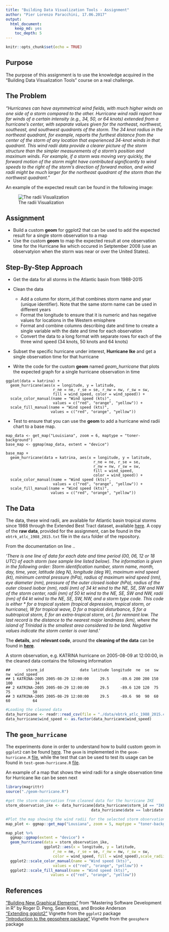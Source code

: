 ```yaml
---
title: "Building Data Visualization Tools - Assignment"
author: "Pier Lorenzo Paracchini, 17.06.2017"
output: 
  html_document: 
    keep_md: yes
    toc_depth: 5
---
```


```r
knitr::opts_chunk$set(echo = TRUE)
```

## Purpose

The purpose of this assignment is to use the knowledge acquired in the "Building Data Visualization Tools" course on a real challenge.

## The Problem

_"Hurricanes can have asymmetrical wind fields, with much higher winds on one side of a storm compared to the other. Hurricane wind radii report how far winds of a certain intensity (e.g., 34, 50, or 64 knots) extended from a hurricane’s center, with separate values given for the northeast, northwest, southeast, and southwest quadrants of the storm. The 34 knot radius in the northeast quadrant, for example, reports the furthest distance from the center of the storm of any location that experienced 34-knot winds in that quadrant. This wind radii data provide a clearer picture of the storm structure than the simpler measurements of a storm’s position and maximum winds. For example, if a storm was moving very quickly, the forward motion of the storm might have contributed significantly to wind speeds to the right of the storm’s direction of forward motion, and wind radii might be much larger for the northeast quadrant of the storm than the northwest quadrant."_

An example of the expected result can be found in the following image:

![The radii Visualization](imgs/expectedResult.png)


## Assignment

* Build a custom __geom__ for ggplot2 that can be used to add the expected result for a single storm observation to a map
* Use the custom __geom__ to map the expected result at one observation time for the Hurricane Ike which occured in Setptember 2008 (use an observatyion when the storm was near or over the United States).


## Step-By-Step Approach

* Get the data for all storms in the Atlantic basin from 1988-2015

* Clean the data
    * Add a column for storm_id that combines storm name and year (unique identifier). Note that the same storm name can be used in different years
    * Format the longitude to ensure that it is numeric and has negative values for locations in the Western emisphere
    * Format and combine columns describing date and time to create a single variable with the date and time for each observation
    * Convert the data to a long format with separate rows for each of the three wind speed (34 knots, 50 knots and 64 knots)

* Subset the specific hurricane under interest, __Hurricane Ike__ and get a single observation time for that hurricane

* Write the code for the custom __geom__ named _geam\_hurricane_ that plots the expected graph for a single hurricane observation in time

```
ggplot(data = katrina) +
  geom_hurricane(aes(x = longitude, y = latitude,
                     r_ne = ne, r_se = se, r_nw = nw, r_sw = sw,
                     fill = wind_speed, color = wind_speed)) +
  scale_color_manual(name = "Wind speed (kts)",
                     values = c("red", "orange", "yellow")) +
  scale_fill_manual(name = "Wind speed (kts)",
                    values = c("red", "orange", "yellow")) 
```

* Test to ensure that you can use the __geom__ to add a hurricane wind radii chart to a base map.

```
map_data <- get_map("Louisiana", zoom = 6, maptype = "toner-background")
base_map <- ggmap(map_data, extent = "device")

base_map +
  geom_hurricane(data = katrina, aes(x = longitude, y = latitude,
                                       r_ne = ne, r_se = se,
                                       r_nw = nw, r_sw = sw,
                                       fill = wind_speed,
                                       color = wind_speed)) +
  scale_color_manual(name = "Wind speed (kts)",
                     values = c("red", "orange", "yellow")) +
  scale_fill_manual(name = "Wind speed (kts)",
                    values = c("red", "orange", "yellow"))
```

## The Data

The data, these wind radii, are available for Atlantic basin tropical storms since 1988 through the Extended Best Tract dataset, available [here]( http://rammb.cira.colostate.edu/research/tropical_cyclones/tc_extended_best_track_dataset/). A copy of the __raw data__, provided for the assignment, can be found in the `ebtrk_atlc_1988_2015.txt` file in the `data` folder of the repository.

From the documentation on line ..

_'There is one line of data for each date and time period (00, 06, 12 or 18 UTC) of each storm (see sample line listed below). The information is given in the following order: Storm identification number, storm name, month, day, time, year, latitude (deg N), longitude (deg W), maximum wind speed (kt), minimum central pressure (hPa), radius of maximum wind speed (nm), eye diameter (nm), pressure of the outer closed isobar (hPa), radius of the outer closed isobar (nm), radii (nm) of 34 kt wind to the NE, SE, SW and NW of the storm center, radii (nm) of 50 kt wind to the NE, SE, SW and NW, radii (nm) of 64 kt wind to the NE, SE, SW, NW, and a storm type code.  This code is either * for a tropical system (tropical depression, tropical storm, or hurricane), W for tropical wave, D for a tropical disturbance, S for a subtropical storm, E for an extra-tropical storm, or L for remnant low. The last record is the distance to the nearest major landmass (km), where the island of Trinidad is the smallest area considered to be land. Negative values indicate the storm center is over land. '_

The __details__, and __relevant code__, around the __cleaning of the data__ can be found in __[here](./cleaning_the_data.md)__.

A storm observation, e.g. KATRINA hurricane on 2005-08-09 at 12:00:00, in the cleaned data contains the following information

```
##       storm_id                date latitude longitude  ne  se  sw  nw  wind_speed
## 1 KATRINA-2005 2005-08-29 12:00:00     29.5     -89.6 200 200 150 100          34
## 2 KATRINA-2005 2005-08-29 12:00:00     29.5     -89.6 120 120  75  75          50
## 3 KATRINA-2005 2005-08-29 12:00:00     29.5     -89.6  90  90  60  60          64
```

```r
#Loading the cleaned data
data_hurricane <- readr::read_csv(file = "./data/ebtrk_atlc_1988_2015.cleaned.txt")
data_hurricane$wind_speed <- as.factor(data_hurricane$wind_speed)
```


## The `geom_hurricane`

The experiments done in order to understand  how to build custom geom in `ggplot2` can be found [here](./build_geom_playground.md). The `geom` is implemented in the `geom-hurricane.R` [file](./geom-hurricane.R), while the test that can be used to test its usage can be found in `test-geom-hurricane.R` [file](./test-geom-hurricane.R).

An example of a map that shows the wind radii for a single observation time for Hurricane Ike can be seen next

```r
library(magrittr)
source("./geom-hurricane.R")

#get the storm observation from cleaned data for the hurricane IKE
storm_observation_ike <- data_hurricane[data_hurricane$storm_id == "IKE-2008" & 
                                      data_hurricane$date == lubridate::ymd_hms("2008-09-11 18:00:00"),]

#Plot the map showing the wind radii for the selected storm observation
map_plot <- ggmap::get_map("Lousiana", zoom = 5, maptype = "toner-background") 

map_plot %>%
  ggmap::ggmap(extent = "device") +
  geom_hurricane(data = storm_observation_ike,
                 ggplot2::aes(x = longitude, y = latitude, 
                     r_ne = ne, r_se = se, r_nw = nw, r_sw = sw,
                     color = wind_speed, fill = wind_speed),scale_radii = 0.9) +
  ggplot2::scale_color_manual(name = "Wind speed (kts)", 
                     values = c("red", "orange", "yellow")) + 
  ggplot2::scale_fill_manual(name = "Wind speed (kts)", 
                    values = c("red", "orange", "yellow"))

```

## References

["Building New Graphical Elements"](http://rdpeng.github.io/RProgDA/building-new-graphical-elements.html) from "Mastering Software Development in R" by Roger D. Peng, Sean Kross, and Brooke Anderson  
["Extending ggplot2"](https://cran.r-project.org/web/packages/ggplot2/vignettes/extending-ggplot2.html) Vignette from the `ggplot2` package  
["Introduction to the geosphere package"](https://cran.r-project.org/web/packages/geosphere/vignettes/geosphere.pdf) Vignette from the `geosphere` package
  

  
  

